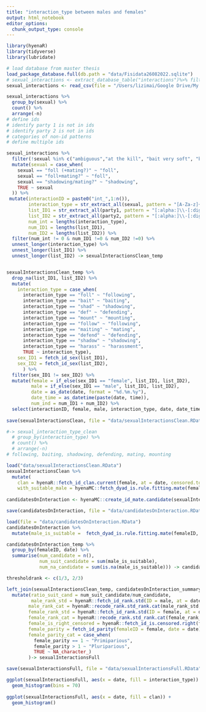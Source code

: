 ```yaml
---
title: "interaction_type between males and females"
output: html_notebook
editor_options: 
  chunk_output_type: console
---
```


```r
library(hyenaR)
library(tidyverse)
library(lubridate)
```

```r
# load database from master thesis
load_package_database.full(db.path = "data/Fisidata26082022.sqlite")
# sexual_interactions <- extract_database_table("interactions")%>% filter(!is.na(sexual))
sexual_interactions <- read_csv(file = "/Users/lizimai/Google Drive/My Drive/MEME/Work/Projects/Berlin Hyena/Database/rawData26082022/interactions.csv") %>% filter(!is.na(sexual))
```

```r
sexual_interactions %>% 
  group_by(sexual) %>% 
  count() %>% 
  arrange(-n)
# define ids
# identify party 1 is not in ids
# identify party 2 is not in ids
# categories of non-id patterns
# define multiple ids
```

```r
sexual_interactions %>% 
  filter(!sexual %in% c("ambiguous","at the kill", "bait very soft", "bait?", "def?","shad?","T-212","soft shadowing","mating?","foll?","bait soft")) %>% 
  mutate(sexual = case_when(
    sexual == "foll (+mating?)" ~ "foll",
    sexual == "foll+mating?" ~ "foll",
    sexual == "shadowing/mating?" ~ "shadowing",
    TRUE ~ sexual
  )) %>% 
 mutate(interactionID = paste0("int_",1:n()),
        interaction_type = str_extract_all(sexual, pattern = "[A-Za-z]+"),
        list_ID1 = str_extract_all(party1, pattern = "[:alpha:]\\-[:digit:]{3}",),
        list_ID2 = str_extract_all(party2, pattern = "[:alpha:]\\-[:digit:]{3}",),
        num_int = lengths(interaction_type),
        num_ID1 = lengths(list_ID1),
        num_ID2 = lengths(list_ID2)) %>% 
  filter(num_int != 0 & num_ID1 !=0 & num_ID2 !=0) %>% 
  unnest_longer(interaction_type) %>% 
  unnest_longer(list_ID1) %>% 
  unnest_longer(list_ID2) -> sexualInteractionsClean_temp


sexualInteractionsClean_temp %>%   
  drop_na(list_ID1, list_ID2) %>% 
  mutate(
    interaction_type = case_when(
      interaction_type == "foll" ~ "following",
      interaction_type == "bait" ~ "baiting",
      interaction_type == "shad" ~ "shadowing",
      interaction_type == "def" ~ "defending",
      interaction_type == "mount" ~ "mounting",
      interaction_type == "follow" ~ "following",
      interaction_type == "maiting" ~ "mating",
      interaction_type == "defend" ~ "defending",
      interaction_type == "shadow" ~ "shadowing",
      interaction_type == "harass" ~ "harassment",
      TRUE ~ interaction_type),
    sex_ID1 = fetch_id_sex(list_ID1),
    sex_ID2 = fetch_id_sex(list_ID2),
      ) %>%
  filter(sex_ID1 != sex_ID2) %>% 
  mutate(female = if_else(sex_ID1 == "female", list_ID1, list_ID2),
         male = if_else(sex_ID1 == "male", list_ID1, list_ID2),
         date = as_date(date, format = "%d.%m.%y"),
         date_time = as_datetime(paste(date, time)),
         num_ind = num_ID1 + num_ID2) %>% 
  select(interactionID, female, male, interaction_type, date, date_time, num_int, num_ind, interaction) -> sexualInteractionsClean
  
save(sexualInteractionsClean, file = "data/sexualInteractionsClean.RData")

#-> sexual_interaction_type_clean
  # group_by(interaction_type) %>%
  # count() %>%
  # arrange(-n)
# following, baiting, shadowing, defending, mating, mounting
```


```r
load("data/sexualInteractionsClean.RData")
sexualInteractionsClean %>% 
  mutate(
    clan = hyenaR::fetch_id_clan.current(female, at = date, censored.to.last.clan = TRUE),
    with_suitable_male = hyenaMC::fetch_dyad_is.rule.fitting.mate(female, male)) -> sexualInteractionsClean_temp
  
candidatesOnInteraction <- hyenaMC::create_id_mate.candidate(sexualInteractionsClean_temp$female, date = sexualInteractionsClean_temp$date,  sexualInteractionsClean_temp$clan)

save(candidatesOnInteraction, file = "data/candidatesOnInteraction.RData")

```

```r
load(file = "data/candidatesOnInteraction.RData")
candidatesOnInteraction %>% 
  mutate(male_is_suitable =  fetch_dyad_is.rule.fitting.mate(femaleID, candidateID)) -> candidatesOnInteraction_temp

candidatesOnInteraction_temp %>% 
  group_by(femaleID, date) %>% 
  summarise(num_candidate = n(),
            num_suit_candidate = sum(male_is_suitable),
            num_na_candidate = sum(is.na(male_is_suitable))) -> candidatesOnInteraction_summary

thresholdrank <- c(1/3, 2/3)

left_join(sexualInteractionsClean_temp, candidatesOnInteraction_summary, by = c("female" = "femaleID", "date" = "date")) %>% 
  mutate(ratio_suit_cand = num_suit_candidate/num_candidate,
         male_rank_std = hyenaR::fetch_id_rank.std(ID = male, at = date),
        male_rank_cat = hyenaR::recode_rank.std_rank.cat(male_rank_std, thresholdrank),
        female_rank_std = hyenaR::fetch_id_rank.std(ID = female, at = date),
        female_rank_cat = hyenaR::recode_rank.std_rank.cat(female_rank_std, thresholdrank),
        female_is_right_censored = hyenaR::fetch_id_is.censored.right(female),
        female_parity = fetch_id_parity(femaleID = female, date = date),
        female_parity_cat = case_when(
          female_parity == 1 ~ "Primiparious",
          female_parity > 1 ~ "Pluriparious",
          TRUE ~ NA_character_)
        )-> sexualInteractionsFull

save(sexualInteractionsFull, file = "data/sexualInteractionsFull.RData")
```

```r
ggplot(sexualInteractionsFull, aes(x = date, fill = interaction_type)) +
  geom_histogram(bins = 70)
 
ggplot(sexualInteractionsFull, aes(x = date, fill = clan)) +
  geom_histogram()
```


